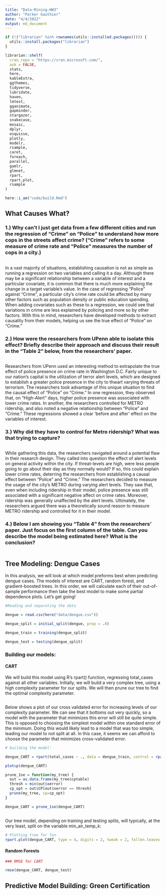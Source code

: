 ```yaml
---
title: "Data-Mining-HW3"
author: "Parker Gauthier"
date: "4/4/2022"
output: md_document
---
```



```r
if (!("librarian" %in% rownames(utils::installed.packages()))) {
  utils::install.packages("librarian")
}

librarian::shelf( 
  cran_repo = "https://cran.microsoft.com/",
  ask = FALSE,
  stats, 
  here,
  kableExtra,
  ggthemes,
  tidyverse,
  lubridate,
  haven,
  lmtest,
  gganimate,
  gapminder,
  stargazer,
  snakecase,
  mosaic,
  dplyr,
  esquisse,
  plotly,
  modelr,
  rsample,
  caret,
  foreach,
  parallel,
  gamlr,
  glmnet,
  rpart,
  rpart.plot,
  rsample
)

here::i_am("code/build.Rmd")
```

## What Causes What?

### 1.) Why can’t I just get data from a few different cities and run the regression of “Crime” on “Police” to understand how more cops in the streets affect crime? (“Crime” refers to some measure of crime rate and “Police” measures the number of cops in a city.)

```
```
  In a vast majority of situations, establishing causation is not as simple as running a regression on two variables and calling it a day.  Although there may be a significant relationship between a variable of interest and a particular covariate, it is common that there is much more explaining the change in a target variable's value.  In the case of regressing "Police" against "Crime", a particular city's crime rate could be affected by many other factors such as population density or public education spending.  When adding covariates such as these to a regression, we could see that variations in crime are less explained by policing and more so by other factors.  With this in mind, researchers have developed methods to extract causality from their models, helping us see the true effect of "Police" on "Crime."
  
  
### 2.) How were the researchers from UPenn able to isolate this effect? Briefly describe their approach and discuss their result in the “Table 2” below, from the researchers' paper.
```
```
  Researchers from UPenn used an interesting method to extrapolate the true effect of police presence on crime rate in Washington D.C.  Fairly unique to our nation's capital is the utilization of terror alert levels, which are designed to establish a greater police presence in the city to thwart varying threats of terrorism. The researchers took advantage of this unique situation to find the causal effect of "Police" on "Crime." In one regression, they observed that, on "High-Alert" days, higher police presence was associated with lower crime rates. In another, the researchers controlled for METRO ridership, and also noted a negative relationship between "Police" and "Crime." These regressions showed a clear 'before and after' effect on the variables of interest.

### 3.) Why did they have to control for Metro ridership? What was that trying to capture?
```
```
  While gathering this data, the researchers navigated around a potential flaw in their research design.  They called into question the effect of alert levels on general activity within the city.  If threat-levels are high, were less people going to go about their day as they normally would? If so, this could explain lower crime rates, deterring the researchers from establishing a causal effect between "Police" and "Crime."  The researchers decided to measure the usage of the city's METRO during varying alert levels.  They saw that, even when including ridership in their model, police presence was still associated with a significant negative affect on crime rates.  Moreover, ridership was generally unaffected by the alert levels.  Ultimately, the researchers argued there was a theoretically sound reason to measure METRO ridership and controlled for it in their model.


### 4.) Below I am showing you "Table 4" from the researchers' paper. Just focus on the first column of the table. Can you describe the model being estimated here? What is the conclusion?
```
```


## Tree Modeling: Dengue Cases


In this analysis, we will look at which model preforms best when predicting dengue cases.  The models of interest are CART, random forest, and gradient-boosted trees.  In this order, we will calculate each of their out-of-sample performance then take the best model to make some partial dependence plots. Let's get going!

```r
#Reading and separating the data

dengue = read.csv(here("data/dengue.csv"))

dengue_split = initial_split(dengue, prop = .8)

dengue_train = training(dengue_split)

dengue_test = testing(dengue_split)

```
### Building our models:

#### CART

We will build this model using R's rpart() function, regressing total_cases against all other variables.  Initially, we will build a very complex tree, using a high complexity parameter for our splits.  We will then prune our tree to find the optimal complexity parameter. 
```
```
Below shows a plot of our cross validated error for increasing levels of our complexity parameter.  We can see that it bottoms out very quickly, so a model with the parameter that minimizes this error will still be quite simple.  This is opposed to choosing the simplest model within one standard error of the minimum. Doing this would likely lead to a model that was too simple, leading our model to not split at all.  In this case, it seems we can afford to choose the parameter that minimizes cross-validated error.

```r
# building the model:

dengue_CART = rpart(total_cases ~ ., data = dengue_train, control = rpart.control(cp = .00001))

plotcp(dengue_CART)
```

```r
prune_1se = function(my_tree) {
  out = as.data.frame(my_tree$cptable)
  thresh = min(out$xerror)
  cp_opt = out$CP[out$xerror == thresh]
  prune(my_tree, cp=cp_opt)
}

dengue_CART = prune_1se(dengue_CART)
```
```
```
Our tree model, depending on training and testing splits, will typically, at the very least, split on the variable min_air_temp_k:
```r
# Plotting tree for fun
rpart.plot(dengue_CART, type = 4, digits = 2, tweak = 2, fallen.leaves = TRUE, extra = 1)

```


#### Random Forests





```r
### RMSE for CART

rmse(dengue_CART, dengue_test)

```

###

## Predictive Model Building: Green Certification